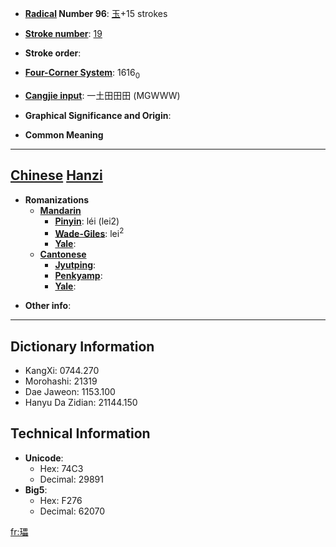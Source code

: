 * '''[[Wiktionary:Chinese radical index| Radical]] Number 96''': [[Wiktionary:Chinese radical index 玉|玉]]+15 strokes

* '''[[Wiktionary:Chinese total strokes index|Stroke number]]''': [[Wiktionary:Chinese total strokes index 19|19]]

* '''Stroke order''': 

* '''[[Wiktionary:Chinese four corner index|Four-Corner System]]''': 1616<sub>0</sub>

* '''[[Wiktionary:Chinese Cangjie index|Cangjie input]]''': 一土田田田 (MGWWW)

* '''Graphical Significance and Origin''': 

* '''Common Meaning'''

----

== [[Chinese]] [[Hanzi]] ==

* '''Romanizations'''
** '''[[Mandarin]]'''
*** '''[[Pinyin]]''': léi (lei2)
*** '''[[Wade-Giles]]''': lei<sup>2</sup>
*** '''[[Yale]]''': 
** '''[[Cantonese]]'''
*** '''[[Jyutping]]''':
*** '''[[Penkyamp]]''': 
*** '''[[Yale]]''': 

* '''Other info''': 

----

== Dictionary Information ==

* KangXi: 0744.270
* Morohashi: 21319
* Dae Jaweon: 1153.100
* Hanyu Da Zidian: 21144.150

== Technical Information ==

* '''Unicode''':
** Hex: 74C3
** Decimal: 29891
* '''Big5''':
** Hex: F276
** Decimal: 62070

[[fr:瓃]]